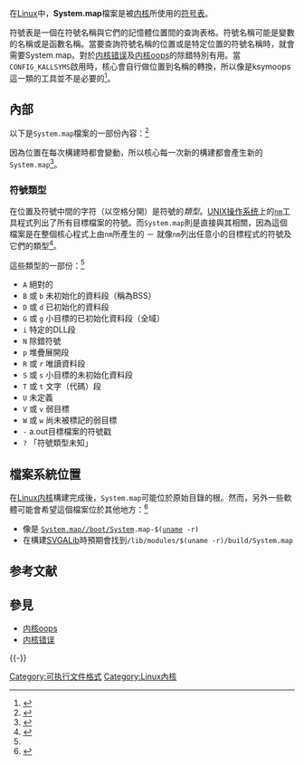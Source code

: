 {{NoteTA
|G1 = IT
}}

在[[Linux|Linux]]中，'''System.map'''檔案是被[[内核|内核]]所使用的[[符号表|符号表]]。 

符號表是一個在符號名稱與它們的記憶體位置間的查詢表格。符號名稱可能是變數的名稱或是函數名稱。當要查詢符號名稱的位置或是特定位置的符號名稱時，就會需要System.map。對於[[内核错误|内核错误]]及[[Linux内核oops|内核oops]]的除錯特別有用。當<tt>CONFIG_KALLSYMS</tt>啟用時，核心會自行做位置到名稱的轉換，所以像是ksymoops這一類的工具並不是必要的<ref>{{cite web |url = http://kernelnewbies.org/FAQ/System.map |title = FAQ/System.map - Linux Kernel Newbies |publisher = Kernelnewbies.org |date = 2006-04-14 |accessdate = 2014-04-06 |archive-date = 2014-07-12 |archive-url = https://web.archive.org/web/20140712041131/http://kernelnewbies.org/FAQ/System.map |dead-url = no }}</ref>。

== 內部 ==
以下是<tt>System.map</tt>檔案的一部份內容：<ref>{{cite web |author = Peter Jay Salzman |url = http://rlworkman.net/system.map/ |title = The system.map File |publisher = Rlworkman.net |date = 2003-05-28 |accessdate = 2014-04-06 |archive-date = 2014-04-06 |archive-url = https://archive.is/20140406014203/http://rlworkman.net/system.map/ |dead-url = no }}</ref>

<blockquote>
{{mono|
 c041bc90 b packet_sklist<br />
 c041bc94 b packet_sklist_lock<br />
 c041bc94 b packet_socks_nr<br />
 c041bc98 A __bss_stop<br />
 c041bc98 A _end<br />
 c041c000 A pg0<br />
 ffffe400 A __kernel_vsyscall<br />
 ffffe410 A SYSENTER_RETURN<br />
 ffffe420 A __kernel_sigreturn<br />
 ffffe440 A __kernel_rt_sigreturn
}}
</blockquote>

因為位置在每次構建時都會變動，所以核心每一次新的構建都會產生新的<tt>System.map</tt><ref>{{cite web |url=http://www.faqs.org/docs/Linux-HOWTO/Kernel-HOWTO.html#systemmap |title=Kernel-HOWTO |publisher=faqs.org |date= |accessdate=2014-04-06 |archive-date=2014-04-06 |archive-url=https://web.archive.org/web/20140406170711/http://www.faqs.org/docs/Linux-HOWTO/Kernel-HOWTO.html#systemmap |dead-url=no }}</ref>。

=== 符號類型 ===
在位置及符號中間的字符（以空格分開）是符號的''類型''。[[UNIX操作系统|UNIX操作系统]]上的<tt>[[nm_(Unix)|nm]]</tt>工具程式列出了所有目標檔案的符號。而<tt>System.map</tt>則是直接與其相關，因為這個檔案是在整個核心程式上由<tt>nm</tt>所產生的 － 就像<tt>nm</tt>列出任意小的目標程式的符號及它們的類型<ref name="nm-man">{{cite web |url=http://linux.die.net/man/1/nm |title=nm(1): symbols from object files - Linux man page |publisher=Linux.die.net |date= |accessdate=2014-04-06 |archive-date=2014-04-02 |archive-url=https://web.archive.org/web/20140402003409/http://linux.die.net/man/1/nm |dead-url=no }}</ref>。

這些類型的一部份：<ref name="nm-man" />

{{Div col||30em}}
* <tt>A</tt> 絕對的
* <tt>B</tt> 或 <tt>b</tt> 未初始化的資料段（稱為BSS）
* <tt>D</tt> 或 <tt>d</tt> 已初始化的資料段
* <tt>G</tt> 或 <tt>g</tt> 小目標的已初始化資料段（全域）
* <tt>i</tt> 特定的DLL段
* <tt>N</tt> 除錯符號
* <tt>p</tt> 堆疊展開段
* <tt>R</tt> 或 <tt>r</tt> 唯讀資料段
* <tt>S</tt> 或 <tt>s</tt> 小目標的未初始化資料段
* <tt>T</tt> 或 <tt>t</tt> 文字（代碼）段
* <tt>U</tt> 未定義
* <tt>V</tt> 或 <tt>v</tt> 弱目標
* <tt>W</tt> 或 <tt>w</tt> 尚未被標記的弱目標
* <tt>-</tt> a.out目標檔案的符號戳
* <tt>?</tt> 「符號類型未知」
{{Div col end}}

== 檔案系統位置 ==
在[[Linux内核|Linux内核]]構建完成後，<tt>System.map</tt>可能位於原始目錄的根。然而，另外一些軟體可能會希望這個檔案位於其他地方：<ref>{{cite web |url = http://linuxmafia.com/faq/Kernel/systemmap.html |title = Peter's Notes: System.map |publisher = Linuxmafia.com |date = 2003-05-29 |accessdate = 2014-04-06 |archive-date = 2015-07-31 |archive-url = https://web.archive.org/web/20150731222641/http://linuxmafia.com/faq/Kernel/systemmap.html |dead-url = no }}</ref>

* 像是 <tt>[[System.map/boot/|System.map//boot/]]System.map-$([[uname|uname]] -r)</tt>
* 在構建[[SVGALib|SVGALib]]時預期會找到<tt>/lib/modules/$(uname -r)/build/System.map</tt>

== 参考文献 ==
{{Reflist}}

== 參見 ==
* [[Linux内核oops|内核oops]]
* [[内核错误|内核错误]]

{{-}}
{{Linux}}
{{Linux内核}}
 
[[Category:可执行文件格式|Category:可执行文件格式]]
[[Category:Linux內核|Category:Linux內核]]